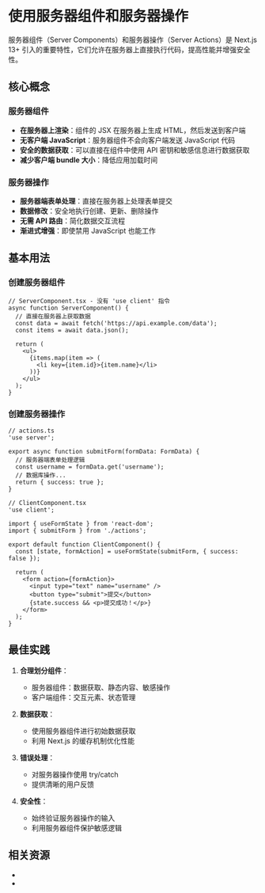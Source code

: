 # 使用服务器组件和服务器操作

服务器组件（Server Components）和服务器操作（Server Actions）是 Next.js 13+ 引入的重要特性，它们允许在服务器上直接执行代码，提高性能并增强安全性。

## 核心概念

### 服务器组件

- **在服务器上渲染**：组件的 JSX 在服务器上生成 HTML，然后发送到客户端
- **无客户端 JavaScript**：服务器组件不会向客户端发送 JavaScript 代码
- **安全的数据获取**：可以直接在组件中使用 API 密钥和敏感信息进行数据获取
- **减少客户端 bundle 大小**：降低应用加载时间

### 服务器操作

- **服务器端表单处理**：直接在服务器上处理表单提交
- **数据修改**：安全地执行创建、更新、删除操作
- **无需 API 路由**：简化数据交互流程
- **渐进式增强**：即使禁用 JavaScript 也能工作

## 基本用法

### 创建服务器组件

```tsx
// ServerComponent.tsx - 没有 'use client' 指令
async function ServerComponent() {
  // 直接在服务器上获取数据
  const data = await fetch('https://api.example.com/data');
  const items = await data.json();

  return (
    <ul>
      {items.map(item => (
        <li key={item.id}>{item.name}</li>
      ))}
    </ul>
  );
}
```

### 创建服务器操作

```tsx
// actions.ts
'use server';

export async function submitForm(formData: FormData) {
  // 服务器端表单处理逻辑
  const username = formData.get('username');
  // 数据库操作...
  return { success: true };
}
```

```tsx
// ClientComponent.tsx
'use client';

import { useFormState } from 'react-dom';
import { submitForm } from './actions';

export default function ClientComponent() {
  const [state, formAction] = useFormState(submitForm, { success: false });

  return (
    <form action={formAction}>
      <input type="text" name="username" />
      <button type="submit">提交</button>
      {state.success && <p>提交成功！</p>}
    </form>
  );
}
```

## 最佳实践

1. **合理划分组件**：
   - 服务器组件：数据获取、静态内容、敏感操作
   - 客户端组件：交互元素、状态管理

2. **数据获取**：
   - 使用服务器组件进行初始数据获取
   - 利用 Next.js 的缓存机制优化性能

3. **错误处理**：
   - 对服务器操作使用 try/catch
   - 提供清晰的用户反馈

4. **安全性**：
   - 始终验证服务器操作的输入
   - 利用服务器组件保护敏感逻辑

## 相关资源

- <mcurl name="Next.js 服务器组件文档" url="https://nextjs.org/docs/app/building-your-application/rendering/server-components"></mcurl>
- <mcurl name="Next.js 服务器操作文档" url="https://nextjs.org/docs/app/building-your-application/data-fetching/server-actions-and-mutations"></mcurl>